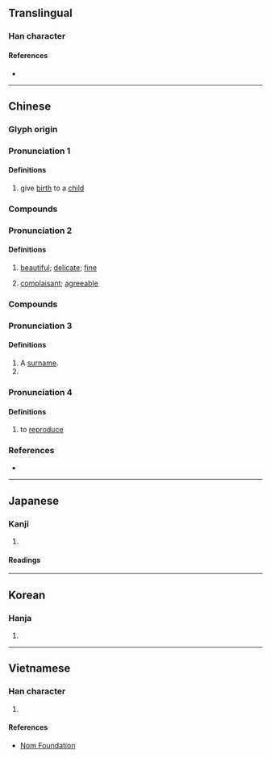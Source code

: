 {{character info}}
==Translingual==

===Han character===
{{Han char|rn=38|rad=女|as=07|sn=10|four=47416|canj=VNAU|ids=⿰女免}}

====References====
* {{Han ref|kx=0263.150|dkj=06337|dj=0530.020|hdz=21053.090|uh=5A29|ud=23081|bh=AE59|bd=44633}}

----

==Chinese==
{{zh-forms|alt=㝃,免}}

===Glyph origin===
{{Han etym}}

===Pronunciation 1===
{{zh-pron
|m=miǎn
|c=min5,maan5
|h=pfs=
|md=
|mn=bián
|w=
|mc=
|oc=y
|cat=n
}}
{{zh-attn-split}}

====Definitions====
{{zh-hanzi}}

# give [[birth]] to a [[child]]

===Compounds===
{{zh-der|娩息|娩出|分娩|無痛分娩}}

===Pronunciation 2===
{{zh-pron
|m=wǎn,miǎn
|c=waan5,min5
|cat=a
}}

====Definitions====
{{zh-hanzi}}

# {{lb|zh|literary}} [[beautiful]]; [[delicate]]; [[fine]]
# {{lb|zh|literary}}  [[complaisant]]; [[agreeable]]

===Compounds===
{{zh-der|婉娩}}

===Pronunciation 3===
{{zh-pron
|m=wàn
|c=maan6
|cat=n
}}

====Definitions====
{{zh-hanzi}}
# A [[surname]].
# {{zh-alt form|萬}}

===Pronunciation 4===
{{zh-pron
|m=fàn
|c=faan3
|cat=v
}}

====Definitions====
{{zh-hanzi}}

# to [[reproduce]]

===References===
* {{R:yue:Hanzi}}

----

==Japanese==

===Kanji===
{{ja-kanji|grade=|rs=女07}}

# {{rfdef|ja|sort=女07}}

====Readings====
{{ja-readings
|on=べん, はん
|kun=う-む
}}

----

==Korean==

===Hanja===
{{ko-hanja|hangeul=만}}

# {{rfdef|ko|sort=女07}}

----

==Vietnamese==

===Han character===
{{vi-readings|reading=vãn|rs=女07}}

# {{rfdef|vi|sort=女07}}

====References====
* [http://nomfoundation.org/common/nom_details.php?codepoint=5a29 Nom Foundation]